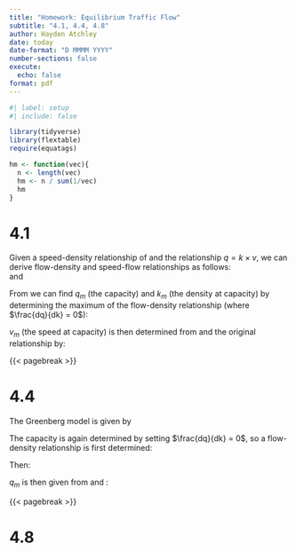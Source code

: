 ```yaml
---
title: "Homework: Equilibrium Traffic Flow"
subtitle: "4.1, 4.4, 4.8"
author: Hayden Atchley
date: today
date-format: "D MMMM YYYY"
number-sections: false
execute: 
  echo: false
format: pdf
---
```


```r
#| label: setup
#| include: false

library(tidyverse)
library(flextable)
require(equatags)

hm <- function(vec){
  n <- length(vec)
  hm <- n / sum(1/vec)
  hm
}
```

# 4.1

Given a speed-density relationship of
\begin{align}
v = v_f\left(1-\frac{k}{k_j}\right), \label{vk}
\end{align}
and the relationship $q = k\times v$, we can derive flow-density and speed-flow relationships as follows:
\begin{align}
q &= kv \\
q &= kv_f\left(1-\frac{k}{k_j}\right) \\
q &= kv_f - \frac{k^2v_f}{k_j} \label{qk}
\end{align}  
and
\begin{align}
k = \frac{q}{v},\quad v &= v_f\left(1-\frac{k}{k_j}\right) \\
\implies v &= v_f\left(1-\frac{q/v}{k_j}\right) \\
\implies v^2 &= v_fv - \frac{qv_f}{k_j}. \label{vq}
\end{align}

From \eqref{qk} we can find $q_m$ (the capacity) and $k_m$ (the density at capacity) by determining the maximum of the flow-density relationship (where $\frac{dq}{dk} = 0$):
\begin{align}
q &= kv_f - \frac{k^2v_f}{k_j} \\
\frac{dq}{dk} = 0 &= v_f - 2\frac{k_mv_f}{k_j} \\
0 &= v_f\left(1 - 2\frac{k_m}{k_j}\right) \\
0 &= 1 - 2\frac{k_m}{k_j} \quad \text{if } v_f \neq 0 \\
k_m &= \frac{k_j}{2} \label{km}
\end{align}
\begin{align}
q_m &= k_mv_f \left(1 - \frac{k_m}{k_j}\right) \\
q_m &= \frac{k_jv_f}{2}\left(1 - \frac{k_j/2}{k_j}\right) \\
q_m &= \frac{k_jv_f}{4}. \label{qm}
\end{align}

$v_m$ (the speed at capacity) is then determined from \eqref{qm} and the original relationship \eqref{vk} by:
\begin{align}
v_m &= v_f\left(1 - \frac{k_m}{k_j}\right) \\
v_m &= v_f\left(1 - \frac{k_j/2}{k_j}\right) \\
v_m &= \frac{v_f}{2}.
\end{align}

{{< pagebreak >}}

# 4.4

The Greenberg model is given by
\begin{align}
v = v_m\ln{\frac{k_j}{k}}. \label{greenberg}
\end{align}

The capacity is again determined by setting $\frac{dq}{dk} = 0$, so a flow-density relationship is first determined:
\begin{align}
q = kv = kv_m(\ln k - \ln k_j). \label{gb-qk}
\end{align}

Then:
\begin{align}
\frac{dq}{dk} = 0 &= \frac{d}{dk} kv_m(\ln k - \ln k_j) \\
0 &= k_mv_m\left(\frac{1}{k_m}\right) + v_m(\ln k_m - \ln k_j) \\
0 &= v_m\left(1 + \ln \frac{k_m}{k_j}\right) \\
\ln \frac{k_m}{k_j} &= -1 \quad\text{if } v_m \neq 0 \\
\frac{k_m}{k_j} &= \frac{1}{e} \\
k_m &= \frac{k_j}{e}. \label{gb-km}
\end{align}

$q_m$ is then given from \eqref{gb-qk} and \eqref{gb-km}:
\begin{align}
q_m = k_mv_m(\ln k_m - \ln k_j) &= k_mv_m\left(\ln \frac{k_m}{k_j}\right) \\
q_m &= \frac{k_jv_m}{e}\left(\ln \frac{k_j}{ek_j}\right) \\
q_m &= -\frac{k_jv_m}{e}
\end{align}

{{< pagebreak >}}

# 4.8

